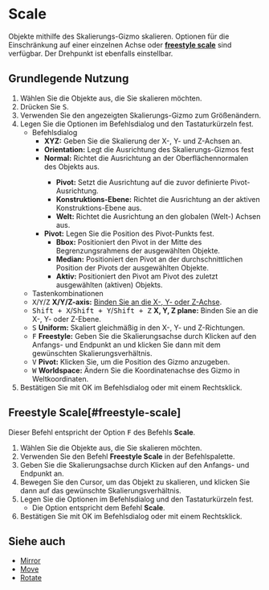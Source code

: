 
# Scale

<Reference shortcut="S" command="Scale" button="Links von der Befehlsleiste"  buttonIcon='button-scale'/>

Objekte mithilfe des Skalierungs-Gizmo skalieren. Optionen für die Einschränkung auf einer einzelnen Achse oder [**freestyle scale**](#freestyle-scale) sind verfügbar. Der Drehpunkt ist ebenfalls einstellbar.

## Grundlegende Nutzung

1. Wählen Sie die Objekte aus, die Sie skalieren möchten.
2. Drücken Sie <kbd>S</kbd>.
3. Verwenden Sie den angezeigten Skalierungs-Gizmo zum Größenändern.
4. Legen Sie die Optionen im Befehlsdialog und den Tastaturkürzeln fest.
   - <Kst>Befehlsdialog</Kst>
      - **XYZ:** Geben Sie die Skalierung der X-, Y- und Z-Achsen an.
      - **Orientation:** Legt die Ausrichtung des Skalierungs-Gizmos fest
      - <ButtonIcon type="button-normal"/> **Normal:** Richtet die Ausrichtung an der Oberflächennormalen des Objekts aus.  
         - <ButtonIcon type="button-pivot"/> **Pivot:** Setzt die Ausrichtung auf die zuvor definierte Pivot-Ausrichtung.  
         - <ButtonIcon type="button-construction-plane"/> **Konstruktions-Ebene:** Richtet die Ausrichtung an der aktiven Konstruktions-Ebene aus.  
         - <ButtonIcon type="button-world"/> **Welt:** Richtet die Ausrichtung an den globalen (Welt-) Achsen aus.  
      - **Pivot:** Legen Sie die Position des Pivot-Punkts fest.  
         - <ButtonIcon type="button-bbox"/> **Bbox:** Positioniert den Pivot in der Mitte des Begrenzungsrahmens der ausgewählten Objekte.  
         - <ButtonIcon type="button-median"/> **Median:** Positioniert den Pivot an der durchschnittlichen Position der Pivots der ausgewählten Objekte.  
         - <ButtonIcon type="button-active"/> **Aktiv:** Positioniert den Pivot am Pivot des zuletzt ausgewählten (aktiven) Objekts.
   - <Kst>Tastenkombinationen</Kst>
   - <kbd>X</kbd>/<kbd>Y</kbd>/<kbd>Z</kbd> **X/Y/Z-axis:** [Binden Sie an die X-, Y- oder Z-Achse](/tool/sketching-essentials#constrain-to-an-axis).
   - <kbd>Shift + X</kbd>/<kbd>Shift + Y</kbd>/<kbd>Shift + Z</kbd> **X, Y, Z plane:** Binden Sie an die X-, Y- oder Z-Ebene.
   - <kbd>S</kbd> **Uniform:** Skaliert gleichmäßig in den X-, Y- und Z-Richtungen.
   - <kbd>F</kbd> **Freestyle:** Geben Sie die Skalierungsachse durch Klicken auf den Anfangs- und Endpunkt an und klicken Sie dann mit dem gewünschten Skalierungsverhältnis.
   - <kbd>V</kbd> **Pivot:** Klicken Sie, um die Position des Gizmo anzugeben.
   - <kbd>W</kbd> **Worldspace:** Ändern Sie die Koordinatenachse des Gizmo in Weltkoordinaten.
5. Bestätigen Sie mit OK im Befehlsdialog oder mit einem Rechtsklick.

## Freestyle Scale[#freestyle-scale]

Dieser Befehl entspricht der Option <kbd>F</kbd> des Befehls **Scale**.

1. Wählen Sie die Objekte aus, die Sie skalieren möchten.
2. Verwenden Sie den Befehl **Freestyle Scale** in der Befehlspalette.
3. Geben Sie die Skalierungsachse durch Klicken auf den Anfangs- und Endpunkt an.
4. Bewegen Sie den Cursor, um das Objekt zu skalieren, und klicken Sie dann auf das gewünschte Skalierungsverhältnis.
5. Legen Sie die Optionen im Befehlsdialog und den Tastaturkürzeln fest.
   - Die Option entspricht dem Befehl **Scale**.
6. Bestätigen Sie mit OK im Befehlsdialog oder mit einem Rechtsklick.

<VideoPlayer fileName="freestyle-scale"/>

## Siehe auch
- [Mirror](mirror)
- [Move](move)
- [Rotate](rotate)